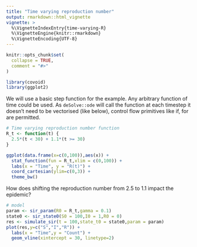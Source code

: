 ```yaml
---
title: "Time varying reproduction number"
output: rmarkdown::html_vignette
vignette: >
  %\VignetteIndexEntry{time-varying-R}
  %\VignetteEngine{knitr::rmarkdown}
  %\VignetteEncoding{UTF-8}
---
```


```r
knitr::opts_chunk$set(
  collapse = TRUE,
  comment = "#>"
)
```

```r
library(covoid)
library(ggplot2)
```

We will use a basic step function for the example. Any arbitrary function of time could be used. As `deSolve::ode` will call the function at each timestep it doesn't need to be vectorised (like below), control flow primitives like if, for are permitted.

```r
# Time varying reproduction number function
R_t <- function(t) {
  2.5*(t < 30) + 1.1*(t >= 30)
}

ggplot(data.frame(x=c(0,100)),aes(x)) +
  stat_function(fun = R_t,xlim = c(0,100)) +
  labs(x = "Time", y = "R(t)") +
  coord_cartesian(ylim=c(0,3)) +
  theme_bw()
```

How does shifting the reproduction number from 2.5 to 1.1 impact the epidemic?

```r
# model
param <- sir_param(R0 = R_t,gamma = 0.1)
state0 <- sir_state0(S0 = 100,I0 = 1,R0 = 0)
res <- simulate_sir(t = 100,state_t0 = state0,param = param)
plot(res,y=c("S","I","R")) +
  labs(x = "Time",y = "Count") +
  geom_vline(xintercept = 30, linetype=2)
```
